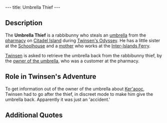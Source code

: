 ---
title: Umbrella Thief
---

{{twinsunica import}}{{Infobox Character
 |image=Umbrella Thief.png
 |race=rabbibunny
 |gender=male
 |size=average
 |age=Young
 |magical=no
 |lba1=
 |lba2=yes
 |alignment=neutral
 |occupation=
 |requires=
 |amount=
 |fam1=
 |fam2=
 |planet=
 |island=
 |building=
}}
{{Quote
 |quote=Mr Twinsen! Could you tell me why you're following me?
 |character=Umbrella Thief}}

==Description==

The '''Umbrella Thief''' is a rabbibunny who steals an [[umbrella]] from the [[pharmacy]] on [[Citadel Island]] during [[Twinsen's Odyssey]]. He has a little sister at the [[Schoolhouse]] and a [[Mrs. Brune|mother]] who works at the [[Inter-Islands Ferry]].

[[Twinsen]] is asked to retrieve the umbrella back from the rabbibunny thief, by the [[Leone|owner of the umbrella]], who was a customer at the pharmacy.

==Role in Twinsen's Adventure==

To get information out of the owner of the umbrella about [[Ker'aooc]], Twinsen had to go after the thief, in discreet mode to make him give the umbrella back. Apparently it was just an 'accident.'

==Additional Quotes==
{{Quote
 |quote=Not again! What do you want from me now Mr Twinsen?
 |character=Umbrella Thief}}
{{Quote
 |quote=But Mr Twinsen I assure you I don't have your tunic. Maybe you should look at home.
 |character=Umbrella Thief}}
{{Quote
 |quote=But that's my umb...Oh!!! Excuse me I thought it was mine. Boohooo, I'm so embarrassed... I keep making mistakes...
 |character=Umbrella Thief}}
{{Quote
 |quote=Help!!!
 |character=Umbrella Thief}}

<!-- remove these category links when they're all automated by categorizers...
[[Category:Citadel Island inhabitants]] -->